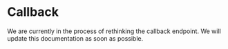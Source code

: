 
# Callback

<Callout type="warning" emoji="⚠️">
  We are currently in the process of rethinking the callback endpoint. We will update this documentation as soon as possible.
</Callout>
